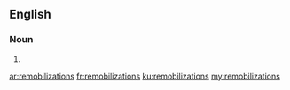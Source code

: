 ==English==

===Noun===
{{head|en}}

# {{plural of|remobilization}}

[[ar:remobilizations]]
[[fr:remobilizations]]
[[ku:remobilizations]]
[[my:remobilizations]]